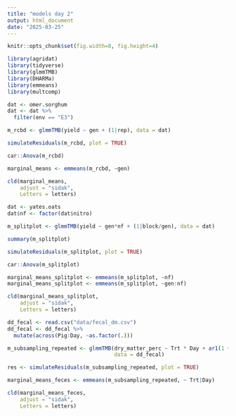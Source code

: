 ```yaml
---
title: "models day 2"
output: html_document
date: "2025-03-25"
---
```

```r
knitr::opts_chunk$set(fig.width=8, fig.height=4) 
```

```r
library(agridat)
library(tidyverse)
library(glmmTMB)
library(DHARMa)
library(emmeans)
library(multcomp)

dat <- omer.sorghum
dat <- dat %>% 
  filter(env == "E3")

m_rcbd <- glmmTMB(yield ~ gen + (1|rep), data = dat)

simulateResiduals(m_rcbd, plot = TRUE)
```

```r
car::Anova(m_rcbd)
```

```r
marginal_means <- emmeans(m_rcbd, ~gen)

cld(marginal_means, 
    adjust = "sidak", 
    Letters = letters)
```


```r
dat <- yates.oats
dat$nf <- factor(dat$nitro)

m_splitplot <- glmmTMB(yield ~ gen*nf + (1|block/gen), data = dat)

summary(m_splitplot)

simulateResiduals(m_splitplot, plot = TRUE)
```

```r
car::Anova(m_splitplot)
```

```r
marginal_means_splitplot <- emmeans(m_splitplot, ~nf)
marginal_means_splitplot <- emmeans(m_splitplot, ~gen:nf)
```


```r
cld(marginal_means_splitplot, 
    adjust = "sidak", 
    Letters = letters)
```

```r
dd_fecal <- read.csv("data/fecal_dm.csv")
dd_fecal <- dd_fecal %>% 
  mutate(across(Pig:Day, ~as.factor(.)))

m_subsampling_repeated <- glmmTMB(dry_matter_perc ~ Trt * Day + ar1(1 + Day |Pig) + (1|Room/Pen),
                                  data = dd_fecal)

res <- simulateResiduals(m_subsampling_repeated, plot = TRUE)
```

```r
marginal_means_feces <- emmeans(m_subsampling_repeated, ~ Trt|Day)

cld(marginal_means_feces, 
    adjust = "sidak", 
    Letters = letters)
```

